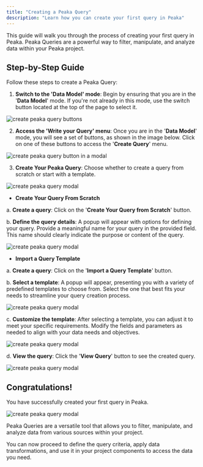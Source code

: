 ```yaml
---
title: "Creating a Peaka Query"
description: "Learn how you can create your first query in Peaka"
---
```


This guide will walk you through the process of creating your first query in Peaka. Peaka Queries are a powerful way to filter, manipulate, and analyze data within your Peaka project.

## Step-by-Step Guide

Follow these steps to create a Peaka Query:

1. **Switch to the 'Data Model' mode**: Begin by ensuring that you are in the '**Data Model**' mode. If you're not already in this mode, use the switch button located at the top of the page to select it.

<img
  src="https://cdn.peaka.com/connecting-your-data/open-connectors-modal.png"
  alt="create peaka query buttons"
/>

2. **Access the 'Write your Query' menu**: Once you are in the '**Data Model**' mode, you will see a set of buttons, as shown in the image below. Click on one of these buttons to access the '**Create Query**' menu.

<img
  src="https://cdn.peaka.com/connecting-your-data/create-query-1.png"
  alt="create peaka query button in a modal"
/>

3. **Create Your Peaka Query**: Choose whether to create a query from scratch or start with a template.

<img
  src="https://cdn.peaka.com/connecting-your-data/create-query-2.png"
  alt="create peaka query modal"
/>

- **Create Your Query From Scratch**

a. **Create a query**: Click on the '**Create Your Query from Scratch**' button.

b. **Define the query details**: A popup will appear with options for defining your query. Provide a meaningful name for your query in the provided field. This name should clearly indicate the purpose or content of the query.

<img
  src="https://cdn.peaka.com/connecting-your-data/create-query-3.png"
  alt="create peaka query modal"
/>
- **Import a Query Template**

a. **Create a query**: Click on the '**Import a Query Template**' button.

b. **Select a template**: A popup will appear, presenting you with a variety of predefined templates to choose from. Select the one that best fits your needs to streamline your query creation process.

<img
  src="https://cdn.peaka.com/connecting-your-data/create-query-4.png"
  alt="create peaka query modal"
/>

c. **Customize the template**: After selecting a template, you can adjust it to meet your specific requirements. Modify the fields and parameters as needed to align with your data needs and objectives.

<img
  src="https://cdn.peaka.com/connecting-your-data/create-query-5.png"
  alt="create peaka query modal"
/>

d. **View the query**: Click the '**View Query**' button to see the created query.

<img
  src="https://cdn.peaka.com/connecting-your-data/create-query-6.png"
  alt="create peaka query modal"
/>

## Congratulations!

You have successfully created your first query in Peaka.

<img
  src="https://cdn.peaka.com/connecting-your-data/create-query-7.png"
  alt="create peaka query modal"
/>

Peaka Queries are a versatile tool that allows you to filter, manipulate, and analyze data from various sources within your project.

You can now proceed to define the query criteria, apply data transformations, and use it in your project components to access the data you need.
